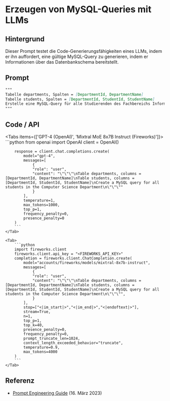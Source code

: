 # Erzeugen von MySQL-Queries mit LLMs


## Hintergrund

Dieser Prompt testet die Code-Generierungsfähigkeiten eines LLMs, indem er ihn auffordert, eine gültige MySQL-Query zu generieren, indem er Informationen über das Datenbankschema bereitstellt.

## Prompt

```markdown
"""
Tabelle departments, Spalten = [DepartmentId, DepartmentName]
Tabelle students, Spalten = [DepartmentId, StudentId, StudentName]
Erstelle eine MySQL-Query für alle Studierenden des Fachbereichs Informatik
"""
```

## Code / API

<Tabs items={['GPT-4 (OpenAI)', 'Mixtral MoE 8x7B Instruct (Fireworks)']}>
    <Tab>
        ```python
        from openai import OpenAI
        client = OpenAI()

        response = client.chat.completions.create(
            model="gpt-4",
            messages=[
                {
                "role": "user",
                "content": "\"\"\"\nTable departments, columns = [DepartmentId, DepartmentName]\nTable students, columns = [DepartmentId, StudentId, StudentName]\nCreate a MySQL query for all students in the Computer Science Department\n\"\"\""
                }
            ],
            temperature=1,
            max_tokens=1000,
            top_p=1,
            frequency_penalty=0,
            presence_penalty=0
        )
        ```
    </Tab>

    <Tab>
        ```python
        import fireworks.client
        fireworks.client.api_key = "<FIREWORKS_API_KEY>"
        completion = fireworks.client.ChatCompletion.create(
            model="accounts/fireworks/models/mixtral-8x7b-instruct",
            messages=[
                {
                "role": "user",
                "content": "\"\"\"\nTable departments, columns = [DepartmentId, DepartmentName]\nTable students, columns = [DepartmentId, StudentId, StudentName]\nCreate a MySQL query for all students in the Computer Science Department\n\"\"\"",
                }
            ],
            stop=["<|im_start|>","<|im_end|>","<|endoftext|>"],
            stream=True,
            n=1,
            top_p=1,
            top_k=40,
            presence_penalty=0,
            frequency_penalty=0,
            prompt_truncate_len=1024,
            context_length_exceeded_behavior="truncate",
            temperature=0.9,
            max_tokens=4000
        )
        ```
    </Tab>

</Tabs>

## Referenz

- [Prompt Engineering Guide](/introduction/examples#code-generation) (16. März 2023)
